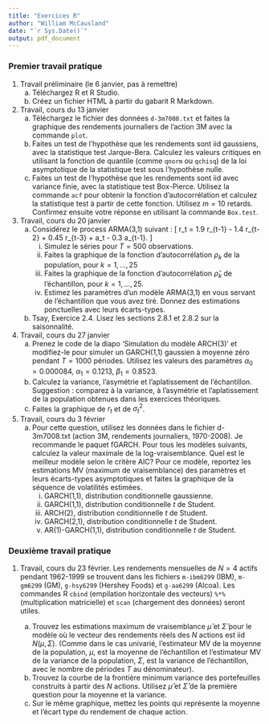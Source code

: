 ```yaml
---
title: "Exercices R"
author: "William McCausland"
date: "`r Sys.Date()`"
output: pdf_document
---
```


### Premier travail pratique

1. Travail préliminaire (le 6 janvier, pas à remettre)
    a. Téléchargez R et R Studio.
    a. Créez un fichier HTML à partir du gabarit R Markdown.

1. Travail, cours du 13 janvier
    a. Téléchargez le fichier des données `d-3m7008.txt` et faites la graphique des rendements journaliers de l'action 3M avec la commande `plot`.
    a. Faites un test de l'hypothèse que les rendements sont iid gaussiens, avec la statistique test Jarque-Bera. Calculez les valeurs critiques en utilisant la fonction de quantile (comme `qnorm` ou `qchisq`) de la loi asymptotique de la statistique test sous l'hypothèse nulle.
    a. Faites un test de l'hypothèse que les rendements sont iid avec variance finie, avec la statistique test Box-Pierce. Utilisez la commande `acf` pour obtenir la fonction d'autocorrélation et calculez la statistique test à partir de cette fonction. Utilisez $m=10$ retards. Confirmez ensuite votre réponse en utilisant la commande `Box.test`.

1. Travail, cours du 20 janvier
    a. Considérez le process ARMA(3,1) suivant :
\[
  r_t = 1.9 r_{t-1} - 1.4 r_{t-2} + 0.45 r_{t-3} + a_t - 0.3 a_{t-1}.
\]
        i. Simulez le séries pour $T=500$ observations.
        i. Faites la graphique de la fonction d'autocorrélation $\rho_k$ de la population, pour $k=1,\ldots,25$
        i. Faites la graphique de la fonction d'autocorrélation $\hat\rho_k$ de l'échantillon, pour $k=1,\ldots,25$.
        i. Estimez les paramètres d'un modèle ARMA(3,1) en vous servant de l'échantillon que vous avez tiré. Donnez des estimations ponctuelles avec leurs écarts-types.
    a. Tsay, Exercice 2.4. Lisez les sections 2.8.1 et 2.8.2 sur la saisonnalité.

1. Travail, cours du 27 janvier
    a. Prenez le code de la diapo 'Simulation du modèle ARCH(3)' et modifiez-le pour simuler un GARCH(1,1) gaussien à moyenne zéro pendant $T=1000$ périodes.
Utilisez les valeurs des paramètres $\alpha_0 = 0.000084$, $\alpha_1 = 0.1213$, $\beta_1 = 0.8523$.
    a. Calculez la variance, l'asymétrie et l'aplatissement de l'échantillon.
Suggestion : comparez à la variance, à l'asymétrie et l’aplatissement de la population obtenues dans les exercices théoriques.
    a. Faites la graphique de $r_t$ et de $\sigma_t^2$. 

1. Travail, cours du 3 février
    a. Pour cette question, utilisez les données dans le fichier d-3m7008.txt (action 3M, rendements journaliers, 1970-2008).
Je recommande le paquet fGARCH.
Pour tous les modèles suivants, calculez la valeur maximale de la log-vraisemblance.
Quel est le meilleur modèle selon le critère AIC?
Pour ce modèle, reportez les estimations MV (maximum de vraisemblance) des paramètres et leurs écarts-types asymptotiques et faites la graphique de la séquence de volatilités estimées.
        i. GARCH(1,1), distribution conditionnelle gaussienne.
        i. GARCH(1,1), distribution conditionnelle $t$ de Student.
        i. ARCH(2), distribution conditionnelle $t$ de Student.
        i. GARCH(2,1), distribution conditionnelle $t$ de Student.
        i. AR(1)-GARCH(1,1), distribution conditionnelle $t$ de Student.

### Deuxième travail pratique

1. Travail, cours du 23 février.
Les rendements mensuelles de $N=4$ actifs pendant 1962-1999 se trouvent dans les fichiers `m-ibm6299` (IBM), `m-gm6299` (GM), `g-hsy6299` (Hershey Foods) et `g-aa6299` (Alcoa). Les commandes R `cbind` (empilation horizontale des vecteurs) `%*%` (multiplication matricielle) et `scan` (chargement des données) seront utiles.

    a. Trouvez les estimations maximum de vraisemblance $\hat{\mu}$ et $\hat{\Sigma}$ pour le modèle où le vecteur des rendements réels des $N$ actions est iid $N(\mu,\Sigma)$. (Comme dans le cas univarié, l'estimateur MV de la moyenne de la population, $\mu$, est la moyenne de l'échantillon et l'estimateur MV de la variance de la population, $\Sigma$, est la variance de l'échantillon, avec le nombre de périodes $T$ au dénominateur).
    a. Trouvez la courbe de la frontière minimum variance des portefeuilles construits à partir des $N$ actions. Utilisez $\hat{\mu}$ et $\hat{\Sigma}$ de la première question pour la moyenne et la variance.
    a. Sur le même graphique, mettez les points qui représente la moyenne et l'écart type du rendement de chaque action.